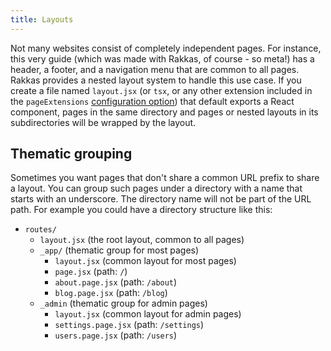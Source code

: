 ```yaml
---
title: Layouts
---
```



Not many websites consist of completely independent pages. For instance, this very guide (which was made with Rakkas, of course - so meta!) has a header, a footer, and a navigation menu that are common to all pages. Rakkas provides a nested layout system to handle this use case. If you create a file named `layout.jsx` (or `tsx`, or any other extension included in the `pageExtensions` [configuration option](./configuration-options)) that default exports a React component, pages in the same directory and pages or nested layouts in its subdirectories will be wrapped by the layout.


<SampleViewer
	filename="routes/layout.jsx"
	code={layoutExampleLayout}
	url="/examples/layout"
	height="12em"
/>
<SampleViewer filename="routes/index.page.jsx" code={layoutExampleHome} />
<SampleViewer filename="routes/about.page.jsx" code={layoutExampleAbout} />

## Thematic grouping

Sometimes you want pages that don't share a common URL prefix to share a layout. You can group such pages under a directory with a name that starts with an underscore. The directory name will not be part of the URL path. For example you could have a directory structure like this:

- `routes/`
  - `layout.jsx` (the root layout, common to all pages)
  - `_app/` (thematic group for most pages)
    - `layout.jsx` (common layout for most pages)
    - `page.jsx` (path: `/`)
    - `about.page.jsx` (path: `/about`)
    - `blog.page.jsx` (path: `/blog`)
  - `_admin` (thematic group for admin pages)
    - `layout.jsx` (common layout for admin pages)
    - `settings.page.jsx` (path: `/settings`)
    - `users.page.jsx` (path: `/users`)
